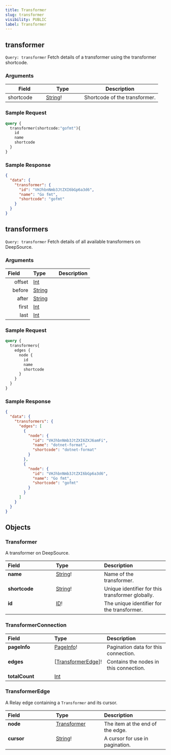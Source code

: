 ```yaml
---
title: Transformer
slug: transformer
visibility: PUBLIC
label: Transformer
---
```

## transformer

`Query: transformer` Fetch details of a transformer using the transformer shortcode.

### Arguments

<table>
  <thead>
    <tr>
      <th width="25%">Field</th>
      <th width="25%">Type</th>
      <th width="50%">Description</th>
    </tr>
  </thead>
  <tbody>
<tr>
<td align="left" valign="top">shortcode</td>
<td valign="top"><a href="https://deepsource-docs.readme.io/docs/apis-reference-scalars#string">String</a>!</td>
<td>Shortcode of the transformer.</td>
</tr>
</tbody>
</table>

### Sample Request

```graphql
query {
  transformer(shortcode:"gofmt"){
   	id
    name
    shortcode
  }
}
```

### Sample Response

```json
{
  "data": {
    "transformer": {
      "id": "VHJhbnNmb3JtZXI6bGp6a3d6",
      "name": "Go fmt",
      "shortcode": "gofmt"
    }
  }
}
```

## transformers

`Query: transformer` Fetch details of all available transformers on DeepSource.

### Arguments

<table>
  <thead>
    <tr>
      <th align="left" width="30%">Field</th>
      <th align="left" width="30%">Type</th>
      <th align="left" width="40%">Description</th>
    </tr>
  </thead>
  <tbody>
    </td>
</tr>
<tr>
<td align="right" valign="top">offset</td>
<td valign="top"><a href="https://deepsource-docs.readme.io/docs/apis-reference-scalars#int">Int</a></td>
</tr>
<tr>
<td align="right" valign="top">before</td>
<td valign="top"><a href="https://deepsource-docs.readme.io/docs/apis-reference-scalars#string">String</a></td>
<td></td>
</tr>
<tr>
<td align="right" valign="top">after</td>
<td valign="top"><a href="https://deepsource-docs.readme.io/docs/apis-reference-scalars#string">String</a></td>
<td></td>
</tr>
<tr>
<td align="right" valign="top">first</td>
<td valign="top"><a href="https://deepsource-docs.readme.io/docs/apis-reference-scalars#int">Int</a></td>
<td></td>
</tr>
<tr>
<td align="right" valign="top">last</td>
<td valign="top"><a href="https://deepsource-docs.readme.io/docs/apis-reference-scalars#int">Int</a></td>
<td></td>
</tr>
</tbody>
</table>

### Sample Request

```graphql
query {
  transformers{
   	edges {
      node {
        id
        name
        shortcode
      }
    }
  }
}
```

### Sample Response

```json
{
  "data": {
    "transformers": {
      "edges": [
        {
          "node": {
            "id": "VHJhbnNmb3JtZXI6ZXJ6amFi",
            "name": "dotnet-format",
            "shortcode": "dotnet-format"
          }
        },
        {
          "node": {
            "id": "VHJhbnNmb3JtZXI6bGp6a3d6",
            "name": "Go fmt",
            "shortcode": "gofmt"
          }
        }
      ]
    }
  }
}
```

## Objects

### Transformer

A transformer on DeepSource.

<table>
<thead>
<tr>
<th align="left" width="30%">Field</th>
<th align="left" width="30%">Type</th>
<th align="left" width="40%">Description</th>
</tr>
</thead>
<tbody>
<tr>
<td valign="top"><strong>name</strong></td>
<td valign="top"><a href="https://deepsource-docs.readme.io/docs/apis-reference-scalars#string">String</a>!</td>
<td>Name of the transformer.</td>
</tr>
<tr>
<td valign="top"><strong>shortcode</strong></td>
<td valign="top"><a href="https://deepsource-docs.readme.io/docs/apis-reference-scalars#string">String</a>!</td>
<td>Unique identifier for this transformer globally.</td>
</tr>
<tr>
<td valign="top"><strong>id</strong></td>
<td valign="top"><a href="https://deepsource-docs.readme.io/docs/apis-reference-scalars#id">ID</a>!</td>
<td>The unique identifier for the transformer.</td>
</tr>
</tbody>
</table>

### TransformerConnection

<table>
<thead>
<tr>
<th align="left" width="30%">Field</th>
<th align="left" width="30%">Type</th>
<th align="left" width="40%">Description</th>
</tr>
</thead>
<tbody>
<tr>
<td valign="top"><strong>pageInfo</strong></td>
<td valign="top"><a href="https://deepsource-docs.readme.io/docs/apis-reference-pagination#pageinfo">PageInfo</a>!</td>
<td>Pagination data for this connection.</td>
</tr>
<tr>
<td valign="top"><strong>edges</strong></td>
<td valign="top">[<a href="https://deepsource-docs.readme.io/docs/apis-transformer#transformeredge">TransformerEdge</a>]!</td>
<td>Contains the nodes in this connection.</td>
</tr>
<tr>
<td valign="top"><strong>totalCount</strong></td>
<td valign="top"><a href="https://deepsource-docs.readme.io/docs/apis-reference-scalars#int">Int</a></td>
<td></td>
</tr>
</tbody>
</table>

### TransformerEdge

A Relay edge containing a `Transformer` and its cursor.

<table>
<thead>
<tr>
<th align="left" width="30%">Field</th>
<th align="left" width="30%">Type</th>
<th align="left" width="40%">Description</th>
</tr>
</thead>
<tbody>
<tr>
<td valign="top"><strong>node</strong></td>
<td valign="top"><a href="https://deepsource-docs.readme.io/docs/apis-transformer#transformer-1">Transformer</a></td>
<td>The item at the end of the edge.</td>
</tr>
<tr>
<td valign="top"><strong>cursor</strong></td>
<td valign="top"><a href="https://deepsource-docs.readme.io/docs/apis-reference-scalars#string">String</a>!</td>
<td>A cursor for use in pagination.</td>
</tr>
</tbody>
</table>
